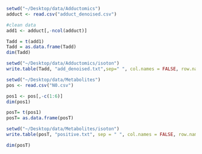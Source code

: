 ```r
setwd("~/Desktop/data/Adductomics")
adduct <- read.csv("adduct_denoised.csv")
```
```r
#clean data
add1 <- adduct[,-ncol(adduct)]

Tadd = t(add1)
Tadd = as.data.frame(Tadd)
dim(Tadd)
```

```r
setwd("~/Desktop/data/Adductomics/isoton")
write.table(Tadd, "add_denoised.txt",sep=" ", col.names = FALSE, row.names = FALSE)
```



```r
setwd("~/Desktop/data/Metabolites")
pos <- read.csv("N0.csv")

pos1 <- pos[,-c(1:6)]
dim(pos1)

posT= t(pos1)
posT= as.data.frame(posT)

setwd("~/Desktop/data/Metabolites/isoton")
write.table(posT, "positive.txt", sep = " ", col.names = FALSE, row.names = FALSE)

dim(posT)
```